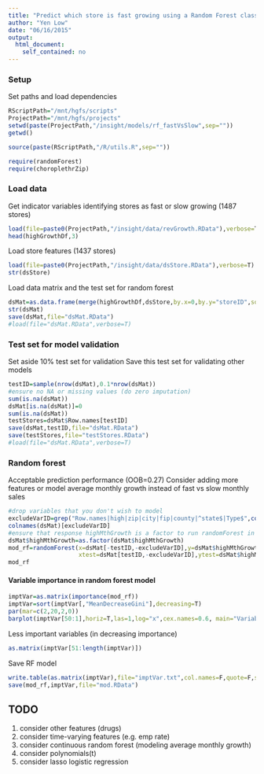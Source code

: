 ```yaml
---
title: "Predict which store is fast growing using a Random Forest classifier"
author: "Yen Low"
date: "06/16/2015"
output: 
  html_document:
    self_contained: no
---
```

  
### Setup
Set paths and load dependencies
```r
RScriptPath="/mnt/hgfs/scripts"
ProjectPath="/mnt/hgfs/projects"
setwd(paste(ProjectPath,"/insight/models/rf_fastVsSlow",sep=""))
getwd()

source(paste(RScriptPath,"/R/utils.R",sep=""))

require(randomForest)
require(choroplethrZip) 
```

### Load data
Get indicator variables identifying stores as fast or slow growing (1487 stores)
```r
load(file=paste0(ProjectPath,"/insight/data/revGrowth.RData"),verbose=T)  #response: sales growthload
head(highGrowthDf,3)
```

Load store features (1437 stores)
```r
load(file=paste0(ProjectPath,"/insight/data/dsStore.RData"),verbose=T)  #store level
str(dsStore)
```

Load data matrix and the test set for random forest
```r
dsMat=as.data.frame(merge(highGrowthDf,dsStore,by.x=0,by.y="storeID",sort=T))
str(dsMat)
save(dsMat,file="dsMat.RData")
#load(file="dsMat.RData",verbose=T)
```

### Test set for model validation
Set aside 10% test set for validation
Save this test set for validating other models
```r
testID=sample(nrow(dsMat),0.1*nrow(dsMat))
#ensure no NA or missing values (do zero imputation)
sum(is.na(dsMat))
dsMat[is.na(dsMat)]=0
sum(is.na(dsMat))
testStores=dsMat$Row.names[testID]
save(dsMat,testID,file="dsMat.RData")
save(testStores,file="testStores.RData")
#load(file="dsMat.RData",verbose=T)
```

### Random forest
Acceptable prediction performance (OOB=0.27)
Consider adding more features or model average monthly growth instead of fast vs slow monthly sales
```r
#drop variables that you don't wish to model
excludeVarID=grep("Row.names|high|zip|city|fip|county|^state$|Type$",colnames(dsMat))
colnames(dsMat)[excludeVarID]
#ensure that response highMthGrowth is a factor to run randomForest in classification mode
dsMat$highMthGrowth=as.factor(dsMat$highMthGrowth)
mod_rf=randomForest(x=dsMat[-testID,-excludeVarID],y=dsMat$highMthGrowth[-testID],
                    xtest=dsMat[testID,-excludeVarID],ytest=dsMat$highMthGrowth[testID])
mod_rf
```

#### Variable importance in random forest model
```r
imptVar=as.matrix(importance(mod_rf))
imptVar=sort(imptVar[,"MeanDecreaseGini"],decreasing=T)
par(mar=c(2,20,2,0))
barplot(imptVar[50:1],horiz=T,las=1,log="x",cex.names=0.6, main="Variable importance")
```

Less important variables (in decreasing importance)
```r
as.matrix(imptVar[51:length(imptVar)])
```

Save RF model
```r
write.table(as.matrix(imptVar),file="imptVar.txt",col.names=F,quote=F,sep="\t")
save(mod_rf,imptVar,file="mod.RData")
```

## TODO
1. consider other features (drugs)
2. consider time-varying features (e.g. emp rate)
3. consider continuous random forest (modeling average monthly growth)
4. consider polynomials(t)
5. consider lasso logistic regression
